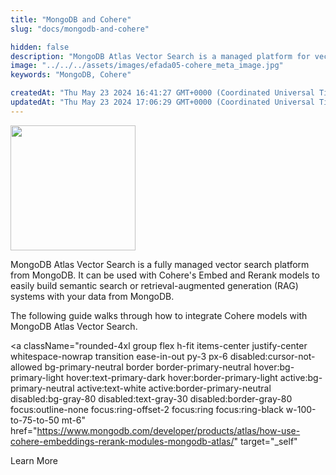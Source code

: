 ```yaml
---
title: "MongoDB and Cohere"
slug: "docs/mongodb-and-cohere"

hidden: false
description: "MongoDB Atlas Vector Search is a managed platform for vector search that can be integrated with Cohere models to build semantic search or RAG systems using MongoDB data. Learn more about integrating Cohere models with MongoDB Atlas Vector Search in the provided guide."
image: "../../../assets/images/efada05-cohere_meta_image.jpg"
keywords: "MongoDB, Cohere"

createdAt: "Thu May 23 2024 16:41:27 GMT+0000 (Coordinated Universal Time)"
updatedAt: "Thu May 23 2024 17:06:29 GMT+0000 (Coordinated Universal Time)"
---
```


<img src="../../../assets/images/f9726ea-mongo-db-logo.svg" width="200px" height="auto" class="light-bg" />

MongoDB Atlas Vector Search is a fully managed vector search platform from MongoDB. It can be used with Cohere's Embed and Rerank models to easily build semantic search or retrieval-augmented generation (RAG) systems with your data from MongoDB.

The following guide walks through how to integrate Cohere models with MongoDB Atlas Vector Search.

<a
  className="rounded-4xl group flex h-fit items-center justify-center whitespace-nowrap transition ease-in-out py-3 px-6 disabled:cursor-not-allowed bg-primary-neutral border border-primary-neutral hover:bg-primary-light hover:text-primary-dark hover:border-primary-light active:bg-primary-neutral active:text-white active:border-primary-neutral disabled:bg-gray-80 disabled:text-gray-30 disabled:border-gray-80 focus:outline-none focus:ring-offset-2 focus:ring focus:ring-black w-100-to-75-to-50 mt-6"
  href="https://www.mongodb.com/developer/products/atlas/how-use-cohere-embeddings-rerank-modules-mongodb-atlas/"
  target="_self"
>
  <span className="text-sm lg:text-base">Learn More</span>
</a>
